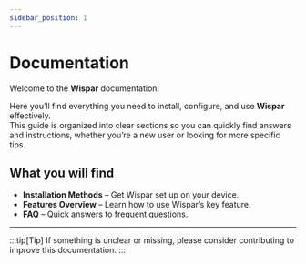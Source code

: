 ```yaml
---
sidebar_position: 1
---
```


# Documentation

Welcome to the **Wispar** documentation!   

Here you’ll find everything you need to install, configure, and use **Wispar** effectively.  
This guide is organized into clear sections so you can quickly find answers and instructions, whether you’re a new user or looking for more specific tips.

## What you will find
- **Installation Methods** – Get Wispar set up on your device.
- **Features Overview** – Learn how to use Wispar’s key feature.
- **FAQ** – Quick answers to frequent questions.

---

:::tip[Tip] 
If something is unclear or missing, please consider contributing to improve this documentation.
:::
